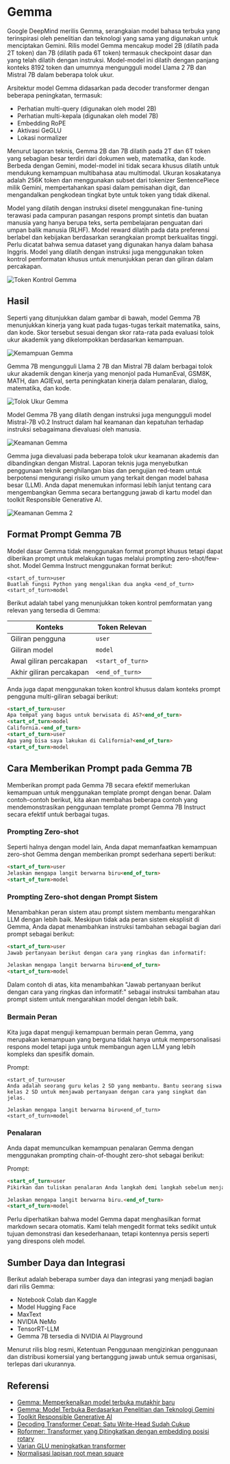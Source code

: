 

# Gemma

Google DeepMind merilis Gemma, serangkaian model bahasa terbuka yang terinspirasi oleh penelitian dan teknologi yang sama yang digunakan untuk menciptakan Gemini. Rilis model Gemma mencakup model 2B (dilatih pada 2T token) dan 7B (dilatih pada 6T token) termasuk checkpoint dasar dan yang telah dilatih dengan instruksi. Model-model ini dilatih dengan panjang konteks 8192 token dan umumnya mengungguli model Llama 2 7B dan Mistral 7B dalam beberapa tolok ukur.

Arsitektur model Gemma didasarkan pada decoder transformer dengan beberapa peningkatan, termasuk:
- Perhatian multi-query (digunakan oleh model 2B)
- Perhatian multi-kepala (digunakan oleh model 7B)
- Embedding RoPE
- Aktivasi GeGLU
- Lokasi normalizer

Menurut laporan teknis, Gemma 2B dan 7B dilatih pada 2T dan 6T token yang sebagian besar terdiri dari dokumen web, matematika, dan kode. Berbeda dengan Gemini, model-model ini tidak secara khusus dilatih untuk mendukung kemampuan multibahasa atau multimodal. Ukuran kosakatanya adalah 256K token dan menggunakan subset dari tokenizer SentencePiece milik Gemini, mempertahankan spasi dalam pemisahan digit, dan mengandalkan pengkodean tingkat byte untuk token yang tidak dikenal.

Model yang dilatih dengan instruksi disetel menggunakan fine-tuning terawasi pada campuran pasangan respons prompt sintetis dan buatan manusia yang hanya berupa teks, serta pembelajaran penguatan dari umpan balik manusia (RLHF). Model reward dilatih pada data preferensi berlabel dan kebijakan berdasarkan serangkaian prompt berkualitas tinggi. Perlu dicatat bahwa semua dataset yang digunakan hanya dalam bahasa Inggris. Model yang dilatih dengan instruksi juga menggunakan token kontrol pemformatan khusus untuk menunjukkan peran dan giliran dalam percakapan.

![Token Kontrol Gemma](../../img/gemma/control-tokens.png)

## Hasil

Seperti yang ditunjukkan dalam gambar di bawah, model Gemma 7B menunjukkan kinerja yang kuat pada tugas-tugas terkait matematika, sains, dan kode. Skor tersebut sesuai dengan skor rata-rata pada evaluasi tolok ukur akademik yang dikelompokkan berdasarkan kemampuan.

![Kemampuan Gemma](../../img/gemma/capabilities.png)

Gemma 7B mengungguli Llama 2 7B dan Mistral 7B dalam berbagai tolok ukur akademik dengan kinerja yang menonjol pada HumanEval, GSM8K, MATH, dan AGIEval, serta peningkatan kinerja dalam penalaran, dialog, matematika, dan kode.

![Tolok Ukur Gemma](../../img/gemma/benchmarks.png)

Model Gemma 7B yang dilatih dengan instruksi juga mengungguli model Mistral-7B v0.2 Instruct dalam hal keamanan dan kepatuhan terhadap instruksi sebagaimana dievaluasi oleh manusia.

![Keamanan Gemma](../../img/gemma/safety.png)

Gemma juga dievaluasi pada beberapa tolok ukur keamanan akademis dan dibandingkan dengan Mistral. Laporan teknis juga menyebutkan penggunaan teknik penghilangan bias dan pengujian red-team untuk berpotensi mengurangi risiko umum yang terkait dengan model bahasa besar (LLM). Anda dapat menemukan informasi lebih lanjut tentang cara mengembangkan Gemma secara bertanggung jawab di kartu model dan toolkit Responsible Generative AI.

![Keamanan Gemma 2](../../img/gemma/safety-2.png)

## Format Prompt Gemma 7B

Model dasar Gemma tidak menggunakan format prompt khusus tetapi dapat diberikan prompt untuk melakukan tugas melalui prompting zero-shot/few-shot. Model Gemma Instruct menggunakan format berikut:

```
<start_of_turn>user
Buatlah fungsi Python yang mengalikan dua angka <end_of_turn>
<start_of_turn>model
```

Berikut adalah tabel yang menunjukkan token kontrol pemformatan yang relevan yang tersedia di Gemma:

| Konteks                         | Token Relevan      |
|---------------------------------|--------------------|
| Giliran pengguna                | `user`             |
| Giliran model                   | `model`            |
| Awal giliran percakapan         | `<start_of_turn>`  |
| Akhir giliran percakapan        | `<end_of_turn>`    |

Anda juga dapat menggunakan token kontrol khusus dalam konteks prompt pengguna multi-giliran sebagai berikut:

```markdown
<start_of_turn>user
Apa tempat yang bagus untuk berwisata di AS?<end_of_turn>
<start_of_turn>model
California.<end_of_turn>
<start_of_turn>user
Apa yang bisa saya lakukan di California?<end_of_turn>
<start_of_turn>model
```

## Cara Memberikan Prompt pada Gemma 7B

Memberikan prompt pada Gemma 7B secara efektif memerlukan kemampuan untuk menggunakan template prompt dengan benar. Dalam contoh-contoh berikut, kita akan membahas beberapa contoh yang mendemonstrasikan penggunaan template prompt Gemma 7B Instruct secara efektif untuk berbagai tugas.

### Prompting Zero-shot

Seperti halnya dengan model lain, Anda dapat memanfaatkan kemampuan zero-shot Gemma dengan memberikan prompt sederhana seperti berikut:

```markdown
<start_of_turn>user
Jelaskan mengapa langit berwarna biru<end_of_turn>
<start_of_turn>model
```

### Prompting Zero-shot dengan Prompt Sistem

Menambahkan peran sistem atau prompt sistem membantu mengarahkan LLM dengan lebih baik. Meskipun tidak ada peran sistem eksplisit di Gemma, Anda dapat menambahkan instruksi tambahan sebagai bagian dari prompt sebagai berikut:

```markdown
<start_of_turn>user
Jawab pertanyaan berikut dengan cara yang ringkas dan informatif:

Jelaskan mengapa langit berwarna biru<end_of_turn>
<start_of_turn>model
```

Dalam contoh di atas, kita menambahkan "Jawab pertanyaan berikut dengan cara yang ringkas dan informatif:" sebagai instruksi tambahan atau prompt sistem untuk mengarahkan model dengan lebih baik.

### Bermain Peran

Kita juga dapat menguji kemampuan bermain peran Gemma, yang merupakan kemampuan yang berguna tidak hanya untuk mempersonalisasi respons model tetapi juga untuk membangun agen LLM yang lebih kompleks dan spesifik domain.

Prompt:
```
<start_of_turn>user
Anda adalah seorang guru kelas 2 SD yang membantu. Bantu seorang siswa kelas 2 SD untuk menjawab pertanyaan dengan cara yang singkat dan jelas.

Jelaskan mengapa langit berwarna biru<end_of_turn>
<start_of_turn>model
```

### Penalaran

Anda dapat memunculkan kemampuan penalaran Gemma dengan menggunakan prompting chain-of-thought zero-shot sebagai berikut:

Prompt:
```markdown
<start_of_turn>user
Pikirkan dan tuliskan penalaran Anda langkah demi langkah sebelum menjawab.

Jelaskan mengapa langit berwarna biru.<end_of_turn>
<start_of_turn>model
```

Perlu diperhatikan bahwa model Gemma dapat menghasilkan format markdown secara otomatis. Kami telah mengedit format teks sedikit untuk tujuan demonstrasi dan kesederhanaan, tetapi kontennya persis seperti yang direspons oleh model.

## Sumber Daya dan Integrasi

Berikut adalah beberapa sumber daya dan integrasi yang menjadi bagian dari rilis Gemma:

- Notebook Colab dan Kaggle
- Model Hugging Face
- MaxText
- NVIDIA NeMo
- TensorRT-LLM
- Gemma 7B tersedia di NVIDIA AI Playground

Menurut rilis blog resmi, Ketentuan Penggunaan mengizinkan penggunaan dan distribusi komersial yang bertanggung jawab untuk semua organisasi, terlepas dari ukurannya.

## Referensi

- [Gemma: Memperkenalkan model terbuka mutakhir baru](https://blog.google/technology/developers/gemma-open-models/)
- [Gemma: Model Terbuka Berdasarkan Penelitian dan Teknologi Gemini](https://storage.googleapis.com/deepmind-media/gemma/gemma-report.pdf)
- [Toolkit Responsible Generative AI](https://ai.google.dev/responsible)
- [Decoding Transformer Cepat: Satu Write-Head Sudah Cukup](https://arxiv.org/abs/1911.02150)
- [Roformer: Transformer yang Ditingkatkan dengan embedding posisi rotary](https://arxiv.org/abs/2104.09864)
- [Varian GLU meningkatkan transformer](https://arxiv.org/abs/2002.05202)
- [Normalisasi lapisan root mean square](http://arxiv.org/abs/1910.07467)

